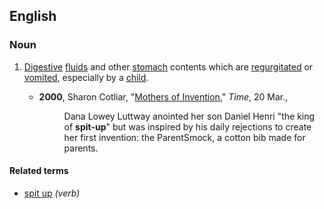 ==English==

===Noun===
{{en-noun}}

#{{informal}} [[digestive|Digestive]] [[fluid]]s and other [[stomach]] contents which are [[regurgitate]]d or [[vomit]]ed, especially by a [[child]].
#*'''2000''', Sharon Cotliar, "[http://www.time.com/time/magazine/article/0,9171,996404,00.html Mothers of Invention]," ''Time'', 20 Mar.,
#*:Dana Lowey Luttway anointed her son Daniel Henri "the king of '''spit-up'''" but was inspired by his daily rejections to create her first invention: the ParentSmock, a cotton bib made for parents.

====Related terms====
*[[spit up]] ''(verb)''